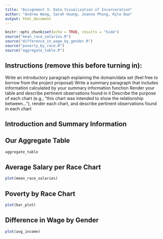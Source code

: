 ```yaml
---
title: "Assignment 3: Data Visualization of Incarceration"
author: "Andrew Wang, Sarah Huang, Joanna Phung, Kyle Dao"
output: html_document
---
```


```r
knitr::opts_chunk$set(echo = TRUE, results = "hide")
source("mean_race_salaries.R")
source("difference_in_wage_by_gender.R")
source("poverty_by_race.R")
source("aggregate_table.R")
```

## Instructions (remove this before turning in):
Write an introductory paragraph explaining the domain/data set (feel free to borrow from the project proposal)
Write a summary paragraph that includes information calculated by your summary information function
Render your table and describe pertinent observations found in it
Describe the purpose of each chart (e.g., "this chart was intended to show the relationship between..."), render each chart, and describe pertinent observations found in each chart

## Introduction and Summary Information

 
## Our Aggregate Table
```r
aggregate_table
```

## Average Salary per Race Chart
```r
plot(mean_race_salaries)
```

## Poverty by Race Chart
```r
plot(bar_plot)
```

## Difference in Wage by Gender
```r
plot(avg_income)
```